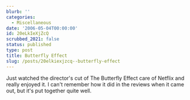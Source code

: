 ```yaml
---
blurb: ''
categories:
  - Miscellaneous
date: '2006-05-04T00:00:00'
id: 20eLkIeXjZcQ
scrubbed_2021: false
status: published
type: post
title: Butterfly Effect
slug: /posts/20elkiexjzcq--butterfly-effect
---
```


Just watched the director's cut of The Butterfly Effect care of
Netflix and really enjoyed it. I can't remember how it did in the
reviews when it came out, but it's put together quite well.
